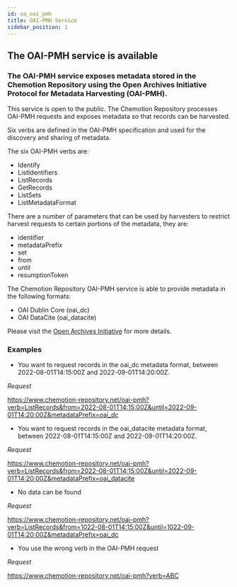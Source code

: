 ```yaml
---
id: oa_oai_pmh
title: OAI-PMH Service
sidebar_position: 1
---
```


## The OAI-PMH service is available

### The OAI-PMH service exposes metadata stored in the Chemotion Repository using the Open Archives Initiative Protocol for Metadata Harvesting (OAI-PMH).

This service is open to the public. The Chemotion Repository processes OAI-PMH requests and exposes metadata so that records can be harvested.

Six verbs are defined in the OAI-PMH specification and used for the discovery and sharing of metadata.

The six OAI-PMH verbs are:

- Identify
- ListIdentifiers
- ListRecords
- GetRecords
- ListSets
- ListMetadataFormat

There are a number of parameters that can be used by harvesters to restrict harvest requests to certain portions of the metadata, they are:

- identifier
- metadataPrefix
- set
- from
- until
- resumptionToken

The Chemotion Repository OAI-PMH service is able to provide metadata in the following formats:

- OAI Dublin Core (oai_dc)
- OAI DataCite (oai_datacite)

Please visit the [Open Archives Initiative](https://www.openarchives.org/) for more details.

### Examples

- You want to request records in the oai_dc metadata format, between 2022-08-01T14:15:00Z and 2022-09-01T14:20:00Z.

_Request_

https://www.chemotion-repository.net/oai-pmh?verb=ListRecords&from=2022-08-01T14:15:00Z&until=2022-09-01T14:20:00Z&metadataPrefix=oai_dc

- You want to request records in the oai_datacite metadata format, between 2022-08-01T14:15:00Z and 2022-09-01T14:20:00Z.

_Request_

https://www.chemotion-repository.net/oai-pmh?verb=ListRecords&from=2022-08-01T14:15:00Z&until=2022-09-01T14:20:00Z&metadataPrefix=oai_datacite

- No data can be found

_Request_

https://www.chemotion-repository.net/oai-pmh?verb=ListRecords&from=1022-08-01T14:15:00Z&until=1022-09-01T14:20:00Z&metadataPrefix=oai_dc

- You use the wrong verb in the OAI-PMH request

_Request_

https://www.chemotion-repository.net/oai-pmh?verb=ABC

